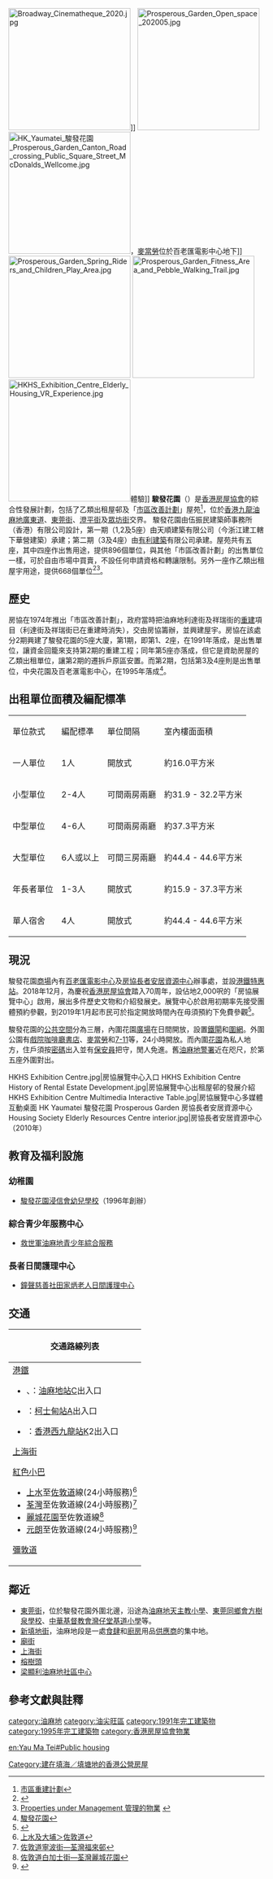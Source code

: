 {{HKPublicHousing |
| authority = HKHS
| photo = Prosperous Garden 201301.jpg
| phototitle = 駿發花園
| district = 油尖旺區
| address=[[油麻地|油麻地]]眾坊街3號
| type = 市區改善計劃
| year = 1991年<br>1995年
| blocknumber = 5
| rentalflats = 668（出租）<br>896（出售）
| flatsize = 171 - 502
| household = 
| auth = 
| website = 
}}
[[File:Broadway_Cinematheque_2020.jpg|240px]]]]
[[File:Prosperous_Garden_Open_space_202005.jpg|240px]]
[[File:HK_Yaumatei_駿發花園_Prosperous_Garden_Canton_Road_crossing_Public_Square_Street_McDonalds_Wellcome.jpg|240px]]，[[麥當勞|麥當勞]]位於百老匯電影中心地下]]
[[File:Prosperous_Garden_Spring_Riders_and_Children_Play_Area.jpg|240px]]
[[File:Prosperous_Garden_Fitness_Area_and_Pebble_Walking_Trail.jpg|240px]]
[[File:HKHS_Exhibition_Centre_Elderly_Housing_VR_Experience.jpg|240px]]體驗]]
'''駿發花園'''（{{lang-en|'''Prosperous Garden'''}}）是[[香港房屋協會|香港房屋協會]]的綜合性發展計劃，包括了乙類出租屋邨及「[[市區改善計劃|市區改善計劃]]」屋苑<ref>[http://www.hk-place.com/view.php?id=224 市區重建計劃]</ref>，位於[[香港|香港]][[九龍|九龍]][[油麻地|油麻地]][[廣東道|廣東道]]、[[東莞街|東莞街]]、[[澄平街|澄平街]]及[[眾坊街|眾坊街]]交界。
駿發花園由伍振民建築師事務所（香港）有限公司設計，第一期（1,2及5座）由天順建築有限公司（今浙江建工轄下華營建築）承建；第二期（3及4座）由[[有利建築|有利建築]]有限公司承建。屋苑共有五座，其中四座作出售用途，提供896個單位，與其他「市區改善計劃」的出售單位一樣，可於自由市場中買賣，不設任何申請資格和轉讓限制。另外一座作乙類出租屋宇用途，提供668個單位<ref>{{Cite web |url=http://www.hkhs.com/chi/business/15.asp?contentid=1&estid=15 |title=駿發花園 |access-date=2009-08-03 |archive-url=https://web.archive.org/web/20120609213122/http://www.hkhs.com/chi/business/15.asp?contentid=1&estid=15 |archive-date=2012-06-09 |dead-url=yes }}</ref><ref>[http://www.hkhs.com/pdf/ar2007/092-PropertiesUnderManagement.pdf Properties under Management 管理的物業] {{webarchive|url=https://web.archive.org/web/20110716081314/http://www.hkhs.com/pdf/ar2007/092-PropertiesUnderManagement.pdf |date=2011-07-16 }}</ref>。

== 歷史 ==
房協在1974年推出「市區改善計劃」，政府當時把油麻地利達街及祥瑞街的[[重建|重建]]項目（利達街及祥瑞街已在重建時消失），交由房協籌辦，並興建屋宇。房協在該處分2期興建了駿發花園的5座大廈，第1期，即第1、2座，在1991年落成，是出售單位，讓資金回籠來支持第2期的重建工程；同年第5座亦落成，但它是資助房屋的乙類出租單位，讓第2期的遷拆戶原區安置。而第2期，包括第3及4座則是出售單位，中央花園及百老滙電影中心，在1995年落成<ref>[http://www.hk-place.com/view.php?id=226 駿發花園]</ref>。

==出租單位面積及編配標凖==
{| class="wikitable"
|單位款式||編配標凖||單位間隔||室內樓面面積
|-
|一人單位||1人||開放式||約16.0平方米
|-
|小型單位||2-4人||可間兩房兩廳||約31.9 - 32.2平方米
|-
|中型單位||4-6人||可間兩房兩廳||約37.3平方米
|-
|大型單位||6人或以上||可間三房兩廳||約44.4 - 44.6平方米
|-
|年長者單位||1-3人||開放式||約15.9 - 37.3平方米
|-
|單人宿舍||4人||開放式||約44.4 - 44.6平方米
|}

== 現況 ==
駿發花園[[商場|商場]]內有[[百老匯電影中心|百老匯電影中心]]及[[房協長者安居資源中心|房協長者安居資源中心]]辦事處，並設[[港鐵特惠站|港鐵特惠站]]。2018年12月，為慶祝[[香港房屋協會|香港房屋協會]]踏入70周年，設佔地2,000呎的「房協展覽中心」啟用，展出多件歷史文物和介紹發展史。展覽中心於啟用初期率先接受團體預約參觀，到2019年1月起市民可於指定開放時間內在毋須預約下免費參觀<ref>{{cite news |title=成立70周年 住戶捐樟木櫳 房協展覽 回味舊租卡前瞻長者屋 |url=https://news.mingpao.com/pns/%E6%B8%AF%E8%81%9E/article/20181211/s00002/1544467370110/%E6%88%90%E7%AB%8B70%E5%91%A8%E5%B9%B4-%E4%BD%8F%E6%88%B6%E6%8D%90%E6%A8%9F%E6%9C%A8%E6%AB%B3-%E6%88%BF%E5%8D%94%E5%B1%95%E8%A6%BD-%E5%9B%9E%E5%91%B3%E8%88%8A%E7%A7%9F%E5%8D%A1%E5%89%8D%E7%9E%BB%E9%95%B7%E8%80%85%E5%B1%8B |accessdate=2018-12-11 |work=明報 |date=2018-12-11}}</ref>。

駿發花園的[[公共空間|公共空間]]分為三層，內圍花園[[廣場|廣場]]在日間開放，設置[[鐵閘|鐵閘]]和[[圍網|圍網]]。外圍公園有[[電影院|戲院]][[咖啡廳|咖啡廳]][[書店|書店]]、[[麥當勞|麥當勞]]和[[7-11|7-11]]等，24小時開放。而內圍[[花園|花園]]為私人地方，住戶須按[[密碼|密碼]]出入並有[[保安員|保安員]]把守，閒人免進。舊[[油麻地警署|油麻地警署]]近在咫尺，於第五座外圍對出。
<gallery>
HKHS Exhibition Centre.jpg|房協展覽中心入口
HKHS Exhibition Centre History of Rental Estate Development.jpg|房協展覽中心出租屋邨的發展介紹
HKHS Exhibition Centre Multimedia Interactive Table.jpg|房協展覽中心多媒體互動桌面
HK Yaumatei 駿發花園 Prosperous Garden 房協長者安居資源中心 Housing Society Elderly Resources Centre interior.jpg|房協長者安居資源中心（2010年）
</gallery>

== 教育及福利設施 ==

===幼稚園===
*[http://www.pgbn.edu.hk/content.php 駿發花園浸信會幼兒學校]（1996年創辦）

===綜合青少年服務中心===
*[https://www.salvationarmy.org.hk/ssd/ymtis 救世軍油麻地青少年綜合服務]

===長者日間護理中心===
*[http://chungsing.org.hk/elderly2.html 鐘聲慈善社田家炳老人日間護理中心]

==交通==
{| class="mw-collapsible mw-collapsed wikitable" style="background:white; margin: 0 auto; width: auto;" 
! 交通路線列表
|-
|
;[[港鐵|港鐵]]
*{{港鐵路線標誌|KTL}}、{{港鐵路線標誌|TWL}}：[[油麻地站|油麻地站]]C出入口
*{{港鐵路線標誌|TML}}：[[柯士甸站|柯士甸站]]A出入口
*{{港鐵路線標誌|XRL}}：[[香港西九龍站|香港西九龍站]]K2出入口
;[[上海街|上海街]]
{{九龍新界巴士簡單列表|36B|46|203E}}{{九龍專線小巴簡單列表|3|43M|74|74S}}
{{新界居民巴士簡單列表|NR700|NR717|NR720|NR732|NR735|NR740|NR750}}
;[[紅色小巴|紅色小巴]]
*[[上水|上水]]至[[佐敦道|佐敦道]]線(24小時服務)<ref>[http://www.16seats.net/chi/rmb/r_kn70.html 上水及大埔＞佐敦道]</ref>
*[[荃灣|荃灣]]至佐敦道線(24小時服務)<ref>[http://www.16seats.net/chi/rmb/r_kn33.html 佐敦道寧波街—荃灣福來邨]</ref>
*[[麗城花園|麗城花園]]至佐敦道線<ref>[http://www.16seats.net/chi/rmb/r_kn34.html 佐敦道白加士街—荃灣麗城花園]</ref>
*[[元朗|元朗]]至佐敦道線(24小時服務)<ref>{{Cite web |url=http://www.16seats.net/chi/rmb/r_kn68.html |title=佐敦道白加士街—屯門及元朗 |access-date=2016-09-16 |archive-url=https://web.archive.org/web/20170128123953/http://www.16seats.net/chi/rmb/r_kn68.html |archive-date=2017-01-28 |dead-url=yes }}</ref>
;[[彌敦道|彌敦道]]
{{九龍新界巴士簡單列表|1|1A|2|3C|3X|6|6C|6F|7|8|9|30X|35A|35X|36B|36X|41A|42A|46|60X|63X|69X|81|81C|81S|87D|87E|93K|95|203E|203S|203X|208|230X|234P|234X|238P|238X|242X|260X|268B|268X|269B|269X|270A|270C|270S|271|271B|271S|271X|280X|281A|281B|281X|287D|287X|N41X|N213|N216|N241|N271|N281|N283|N287|N796}}{{大嶼山巴士簡單列表|A21|N21|N21A|N23|NA20}}
{{過海隧道巴士簡單列表|102|102P|102R|104|112|117|118|118P|171|171A|171P|N118|N122|N171|970|970X|971}}
{{九龍專線小巴簡單列表|74|74S}}{{新界專線小巴簡單列表|606S|610S}}
|}

==鄰近==
*[[東莞街|東莞街]]，位於駿發花園外圍北邊，沿途為[[油麻地天主教小學|油麻地天主教小學]]、[[東莞同鄉會方樹泉學校|東莞同鄉會方樹泉學校]]、[[中華基督教會灣仔堂基道小學|中華基督教會灣仔堂基道小學]]等。
*[[新填地街|新填地街]]，油麻地段是一處[[食肆|食肆]]和[[廚房|廚房]]用品[[供應商|供應商]]的集中地。
*[[廟街_(香港)|廟街]]
*[[上海街|上海街]]
*[[榕樹頭|榕樹頭]]
*[[梁顯利油麻地社區中心|梁顯利油麻地社區中心]]

== 參考文獻與註釋 ==
{{commonscat|Prosperous Garden}}
{{reflist}}{{noteFoot}}

{{市區改善計劃屋苑}}
{{油尖旺區公共屋邨}}

{{DEFAULTSORT:Prosperous Garden}}
[[category:油麻地|category:油麻地]]
[[category:油尖旺區|category:油尖旺區]]
[[category:1991年完工建築物|category:1991年完工建築物]]
[[category:1995年完工建築物|category:1995年完工建築物]]
[[category:香港房屋協會物業|category:香港房屋協會物業]]
[[Category:建在填海／填塘地的香港公營房屋|Category:建在填海／填塘地的香港公營房屋]]

[[en:Yau_Ma_Tei#Public_housing|en:Yau Ma Tei#Public housing]]